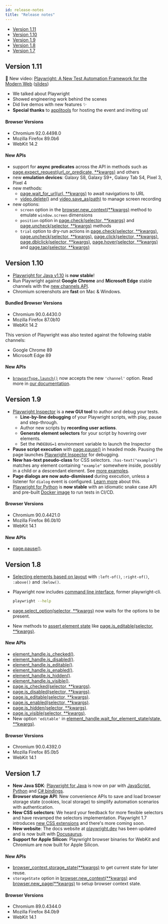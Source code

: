 ```yaml
---
id: release-notes
title: "Release notes"
---
```


- [Version 1.11](#version-111)
- [Version 1.10](#version-110)
- [Version 1.9](#version-19)
- [Version 1.8](#version-18)
- [Version 1.7](#version-17)

## Version 1.11

🎥  New video: [Playwright: A New Test Automation Framework for the Modern Web](https://youtu.be/_Jla6DyuEu4) ([slides](https://docs.google.com/presentation/d/1xFhZIJrdHkVe2CuMKOrni92HoG2SWslo0DhJJQMR1DI/edit?usp=sharing))
- We talked about Playwright
- Showed engineering work behind the scenes
- Did live demos with new features ✨
- **Special thanks** to [applitools](http://applitools.com/) for hosting the event and inviting us!

#### Browser Versions
- Chromium 92.0.4498.0
- Mozilla Firefox 89.0b6
- WebKit 14.2

#### New APIs
- support for **async predicates** across the API in methods such as [page.expect_request(url_or_predicate, **kwargs)](./api/class-page.mdx#pageexpect_requesturl_or_predicate-kwargs) and others
- new **emulation devices**: Galaxy S8, Galaxy S9+, Galaxy Tab S4, Pixel 3, Pixel 4
- new methods:
  * [page.wait_for_url(url, **kwargs)](./api/class-page.mdx#pagewait_for_urlurl-kwargs) to await navigations to URL
  * [video.delete()](./api/class-video.mdx#videodelete) and [video.save_as(path)](./api/class-video.mdx#videosave_aspath) to manage screen recording
- new options:
  * `screen` option in the [browser.new_context(**kwargs)](./api/class-browser.mdx#browsernew_contextkwargs) method to emulate `window.screen` dimensions
  * `position` option in [page.check(selector, **kwargs)](./api/class-page.mdx#pagecheckselector-kwargs) and [page.uncheck(selector, **kwargs)](./api/class-page.mdx#pageuncheckselector-kwargs) methods
  * `trial` option to dry-run actions in [page.check(selector, **kwargs)](./api/class-page.mdx#pagecheckselector-kwargs), [page.uncheck(selector, **kwargs)](./api/class-page.mdx#pageuncheckselector-kwargs), [page.click(selector, **kwargs)](./api/class-page.mdx#pageclickselector-kwargs), [page.dblclick(selector, **kwargs)](./api/class-page.mdx#pagedblclickselector-kwargs), [page.hover(selector, **kwargs)](./api/class-page.mdx#pagehoverselector-kwargs) and [page.tap(selector, **kwargs)](./api/class-page.mdx#pagetapselector-kwargs)

## Version 1.10
- [Playwright for Java v1.10](https://github.com/microsoft/playwright-java) is **now stable**!
- Run Playwright against **Google Chrome** and **Microsoft Edge** stable channels with the [new channels API](./browsers).
- Chromium screenshots are **fast** on Mac & Windows.

#### Bundled Browser Versions
- Chromium 90.0.4430.0
- Mozilla Firefox 87.0b10
- WebKit 14.2

This version of Playwright was also tested against the following stable channels:
- Google Chrome 89
- Microsoft Edge 89

#### New APIs
- [`browserType.launch()`](./api/class-browsertype#browsertypelaunchoptions) now accepts the new `'channel'` option. Read more in [our documentation](./browsers).

## Version 1.9
- [Playwright Inspector](./inspector.mdx) is a **new GUI tool** to author and debug your tests.
  - **Line-by-line debugging** of your Playwright scripts, with play, pause and step-through.
  - Author new scripts by **recording user actions**.
  - **Generate element selectors** for your script by hovering over elements.
  - Set the `PWDEBUG=1` environment variable to launch the Inspector
- **Pause script execution** with [page.pause()](./api/class-page.mdx#pagepause) in headed mode. Pausing the page launches [Playwright Inspector](./inspector.mdx) for debugging.
- **New has-text pseudo-class** for CSS selectors. `:has-text("example")` matches any element containing `"example"` somewhere inside, possibly in a child or a descendant element. See [more examples](./selectors.mdx#text-selector).
- **Page dialogs are now auto-dismissed** during execution, unless a listener for `dialog` event is configured. [Learn more](./dialogs.mdx) about this.
- [Playwright for Python](https://github.com/microsoft/playwright-python) is **now stable** with an idiomatic snake case API and pre-built [Docker image](./docker.mdx) to run tests in CI/CD.

#### Browser Versions
- Chromium 90.0.4421.0
- Mozilla Firefox 86.0b10
- WebKit 14.1

#### New APIs
- [page.pause()](./api/class-page.mdx#pagepause).

## Version 1.8
- [Selecting elements based on layout](./selectors.mdx#selecting-elements-based-on-layout) with `:left-of()`, `:right-of()`, `:above()` and `:below()`.
- Playwright now includes [command line interface](./cli.mdx), former playwright-cli.

  ```sh
  playwright --help
  ```

- [page.select_option(selector, **kwargs)](./api/class-page.mdx#pageselect_optionselector-kwargs) now waits for the options to be present.
- New methods to [assert element state](./actionability#assertions) like [page.is_editable(selector, **kwargs)](./api/class-page.mdx#pageis_editableselector-kwargs).

#### New APIs
- [element_handle.is_checked()](./api/class-elementhandle.mdx#element_handleis_checked).
- [element_handle.is_disabled()](./api/class-elementhandle.mdx#element_handleis_disabled).
- [element_handle.is_editable()](./api/class-elementhandle.mdx#element_handleis_editable).
- [element_handle.is_enabled()](./api/class-elementhandle.mdx#element_handleis_enabled).
- [element_handle.is_hidden()](./api/class-elementhandle.mdx#element_handleis_hidden).
- [element_handle.is_visible()](./api/class-elementhandle.mdx#element_handleis_visible).
- [page.is_checked(selector, **kwargs)](./api/class-page.mdx#pageis_checkedselector-kwargs).
- [page.is_disabled(selector, **kwargs)](./api/class-page.mdx#pageis_disabledselector-kwargs).
- [page.is_editable(selector, **kwargs)](./api/class-page.mdx#pageis_editableselector-kwargs).
- [page.is_enabled(selector, **kwargs)](./api/class-page.mdx#pageis_enabledselector-kwargs).
- [page.is_hidden(selector, **kwargs)](./api/class-page.mdx#pageis_hiddenselector-kwargs).
- [page.is_visible(selector, **kwargs)](./api/class-page.mdx#pageis_visibleselector-kwargs).
- New option `'editable'` in [element_handle.wait_for_element_state(state, **kwargs)](./api/class-elementhandle.mdx#element_handlewait_for_element_statestate-kwargs).

#### Browser Versions
- Chromium 90.0.4392.0
- Mozilla Firefox 85.0b5
- WebKit 14.1

## Version 1.7
- **New Java SDK**: [Playwright for Java](https://github.com/microsoft/playwright-java) is now on par with [JavaScript](https://github.com/microsoft/playwright), [Python](https://github.com/microsoft/playwright-python) and [C# bindings](https://github.com/microsoft/playwright-sharp).
- **Browser storage API**: New convenience APIs to save and load browser storage state (cookies, local storage) to simplify automation scenarios with authentication.
- **New CSS selectors**: We heard your feedback for more flexible selectors and have revamped the selectors implementation. Playwright 1.7 introduces [new CSS extensions](./selectors.mdx) and there's more coming soon.
- **New website**: The docs website at [playwright.dev](https://playwright.dev/) has been updated and is now built with [Docusaurus](https://v2.docusaurus.io/).
- **Support for Apple Silicon**: Playwright browser binaries for WebKit and Chromium are now built for Apple Silicon.

#### New APIs
- [browser_context.storage_state(**kwargs)](./api/class-browsercontext.mdx#browser_contextstorage_statekwargs) to get current state for later reuse.
- `storageState` option in [browser.new_context(**kwargs)](./api/class-browser.mdx#browsernew_contextkwargs) and [browser.new_page(**kwargs)](./api/class-browser.mdx#browsernew_pagekwargs) to setup browser context state.

#### Browser Versions
- Chromium 89.0.4344.0
- Mozilla Firefox 84.0b9
- WebKit 14.1

[Accessibility]: ./api/class-accessibility.mdx "Accessibility"
[Browser]: ./api/class-browser.mdx "Browser"
[BrowserContext]: ./api/class-browsercontext.mdx "BrowserContext"
[BrowserType]: ./api/class-browsertype.mdx "BrowserType"
[CDPSession]: ./api/class-cdpsession.mdx "CDPSession"
[ConsoleMessage]: ./api/class-consolemessage.mdx "ConsoleMessage"
[Dialog]: ./api/class-dialog.mdx "Dialog"
[Download]: ./api/class-download.mdx "Download"
[ElementHandle]: ./api/class-elementhandle.mdx "ElementHandle"
[Error]: ./api/class-error.mdx "Error"
[FileChooser]: ./api/class-filechooser.mdx "FileChooser"
[Frame]: ./api/class-frame.mdx "Frame"
[JSHandle]: ./api/class-jshandle.mdx "JSHandle"
[Keyboard]: ./api/class-keyboard.mdx "Keyboard"
[Mouse]: ./api/class-mouse.mdx "Mouse"
[Page]: ./api/class-page.mdx "Page"
[Playwright]: ./api/class-playwright.mdx "Playwright"
[Request]: ./api/class-request.mdx "Request"
[Response]: ./api/class-response.mdx "Response"
[Route]: ./api/class-route.mdx "Route"
[Selectors]: ./api/class-selectors.mdx "Selectors"
[TimeoutError]: ./api/class-timeouterror.mdx "TimeoutError"
[Touchscreen]: ./api/class-touchscreen.mdx "Touchscreen"
[Tracing]: ./api/class-tracing.mdx "Tracing"
[Video]: ./api/class-video.mdx "Video"
[WebSocket]: ./api/class-websocket.mdx "WebSocket"
[Worker]: ./api/class-worker.mdx "Worker"
[Element]: https://developer.mozilla.org/en-US/docs/Web/API/element "Element"
[EvaluationArgument]: ./core-concepts.mdx#evaluation-argument "EvaluationArgument"
[Promise]: https://developer.mozilla.org/en-US/docs/Web/JavaScript/Reference/Global_Objects/Promise "Promise"
[iterator]: https://developer.mozilla.org/en-US/docs/Web/JavaScript/Reference/Iteration_protocols "Iterator"
[origin]: https://developer.mozilla.org/en-US/docs/Glossary/Origin "Origin"
[selector]: https://developer.mozilla.org/en-US/docs/Web/CSS/CSS_Selectors "selector"
[Serializable]: https://developer.mozilla.org/en-US/docs/Web/JavaScript/Reference/Global_Objects/JSON/stringify#Description "Serializable"
[UIEvent.detail]: https://developer.mozilla.org/en-US/docs/Web/API/UIEvent/detail "UIEvent.detail"
[UnixTime]: https://en.wikipedia.org/wiki/Unix_time "Unix Time"
[xpath]: https://developer.mozilla.org/en-US/docs/Web/XPath "xpath"

[Any]: https://docs.python.org/3/library/typing.html#typing.Any "Any"
[bool]: https://docs.python.org/3/library/stdtypes.html "bool"
[bytes]: https://docs.python.org/3/library/stdtypes.html#bytes "bytes"
[Callable]: https://docs.python.org/3/library/typing.html#typing.Callable "Callable"
[EventContextManager]: https://docs.python.org/3/reference/datamodel.html#context-managers "Event context manager"
[EventEmitter]: https://pyee.readthedocs.io/en/latest/#pyee.BaseEventEmitter "EventEmitter"
[Exception]: https://docs.python.org/3/library/exceptions.html#Exception "Exception"
[Dict]: https://docs.python.org/3/library/typing.html#typing.Dict "Dict"
[float]: https://docs.python.org/3/library/stdtypes.html#numeric-types-int-float-complex "float"
[int]: https://docs.python.org/3/library/stdtypes.html#numeric-types-int-float-complex "int"
[List]: https://docs.python.org/3/library/typing.html#typing.List "List"
[NoneType]: https://docs.python.org/3/library/constants.html#None "None"
[Pattern]: https://docs.python.org/3/library/re.html "Pattern"
[URL]: https://en.wikipedia.org/wiki/URL "URL"
[pathlib.Path]: https://realpython.com/python-pathlib/ "pathlib.Path"
[str]: https://docs.python.org/3/library/stdtypes.html#text-sequence-type-str "str"
[Union]: https://docs.python.org/3/library/typing.html#typing.Union "Union"

[all available image tags]: https://mcr.microsoft.com/v2/playwright/tags/list "all available image tags"
[Docker Hub]: https://hub.docker.com/_/microsoft-playwright "Docker Hub"
[Dockerfile.focal]: https://github.com/microsoft/playwright/blob/master/utils/docker/Dockerfile.focal "Dockerfile.focal"